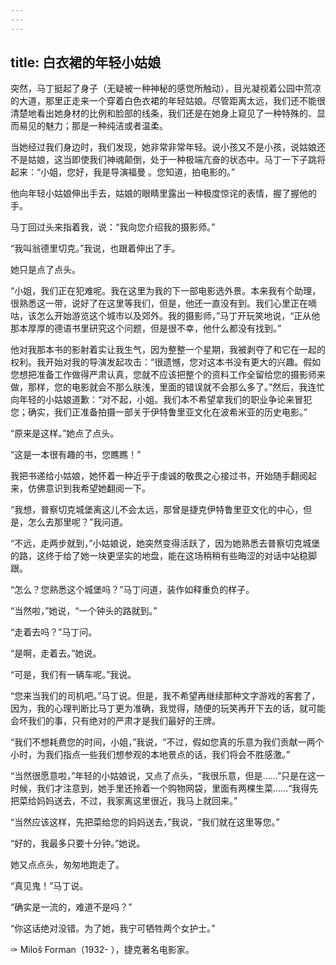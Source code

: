 ```yaml
---
---
---
```

title: 白衣裙的年轻小姑娘
---



突然，马丁挺起了身子（无疑被一种神秘的感觉所触动），目光凝视着公园中荒凉的大道，那里正走来一个穿着白色衣裙的年轻姑娘。尽管距离太远，我们还不能很清楚地看出她身材的比例和脸部的线条，我们还是在她身上窥见了一种特殊的、显而易见的魅力；那是一种纯洁或者温柔。

当她经过我们身边时，我们发现，她非常非常年轻。说小孩又不是小孩，说姑娘还不是姑娘，这当即使我们神魂颠倒，处于一种极端亢奋的状态中。马丁一下子跳将起来：“小姐，您好，我是导演福曼 。您知道，拍电影的。”

他向年轻小姑娘伸出手去，姑娘的眼睛里露出一种极度惊诧的表情，握了握他的手。

马丁回过头来指着我，说：“我向您介绍我的摄影师。”

“我叫翁德里切克。”我说，也跟着伸出了手。

她只是点了点头。

“小姐，我们正在犯难呢。我在这里为我的下一部电影选外景。本来我有个助理，很熟悉这一带，说好了在这里等我们，但是，他还一直没有到。我们心里正在嘀咕，该怎么开始游览这个城市以及郊外。我的摄影师，”马丁开玩笑地说，“正从他那本厚厚的德语书里研究这个问题，但是很不幸，他什么都没有找到。”

他对我那本书的影射着实让我生气，因为整整一个星期，我被剥夺了和它在一起的权利。我开始对我的导演发起攻击：“很遗憾，您对这本书没有更大的兴趣。假如您想把准备工作做得严肃认真，您就不应该把整个的资料工作全留给您的摄影师来做，那样，您的电影就会不那么肤浅，里面的错误就不会那么多了。”然后，我连忙向年轻的小姑娘道歉：“对不起，小姐。我们本不希望拿我们的职业争论来冒犯您；确实，我们正准备拍摄一部关于伊特鲁里亚文化在波希米亚的历史电影。”

“原来是这样。”她点了点头。

“这是一本很有趣的书，您瞧瞧！”

我把书递给小姑娘，她怀着一种近乎于虔诚的敬畏之心接过书，开始随手翻阅起来，仿佛意识到我希望她翻阅一下。

“我想，普察切克城堡离这儿不会太远，那曾是捷克伊特鲁里亚文化的中心，但是，怎么去那里呢？”我问道。

“不远，走两步就到，”小姑娘说，她突然变得活跃了，因为她熟悉去普察切克城堡的路，这终于给了她一块更坚实的地盘，能在这场稍稍有些晦涩的对话中站稳脚跟。

“怎么？您熟悉这个城堡吗？”马丁问道，装作如释重负的样子。

“当然啦，”她说，“一个钟头的路就到。”

“走着去吗？”马丁问。

“是啊，走着去。”她说。

“可是，我们有一辆车呢。”我说。

“您来当我们的司机吧。”马丁说。但是，我不希望再继续那种文字游戏的客套了，因为，我的心理判断比马丁更为准确，我觉得，随便的玩笑再开下去的话，就可能会坏我们的事，只有绝对的严肃才是我们最好的王牌。

“我们不想耗费您的时间，小姐，”我说，“不过，假如您真的乐意为我们贡献一两个小时，为我们指点一些我们想参观的本地景点的话，我们将会不胜感激。”

“当然很愿意啦，”年轻的小姑娘说，又点了点头，“我很乐意，但是……”只是在这一时候，我们才注意到，她手里还拎着一个购物网袋，里面有两棵生菜……“我得先把菜给妈妈送去，不过，我家离这里很近，我马上就回来。”

“当然应该这样，先把菜给您的妈妈送去，”我说，“我们就在这里等您。”

“好的，我最多只要十分钟。”她说。

她又点点头，匆匆地跑走了。

“真见鬼！”马丁说。

“确实是一流的，难道不是吗？”

“你这话绝对没错。为了她，我宁可牺牲两个女护士。”

✑ Miloš Forman（1932- ），捷克著名电影家。​